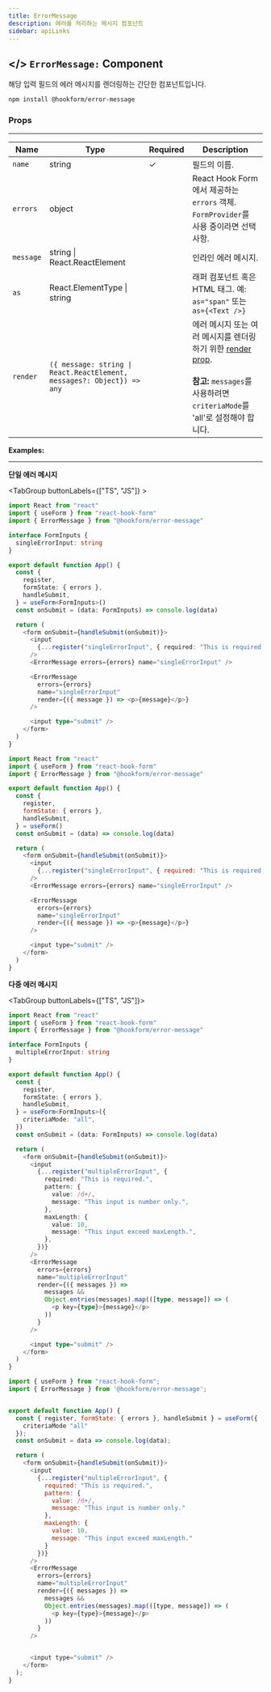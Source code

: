 ```yaml
---
title: ErrorMessage
description: 에러를 처리하는 메시지 컴포넌트
sidebar: apiLinks
---
```


## \</> `ErrorMessage:` <TypeText>Component</TypeText>

해당 입력 필드의 에러 메시지를 렌더링하는 간단한 컴포넌트입니다.

```bash
npm install @hookform/error-message
```

### Props

---

| Name      | Type                                                                                        | Required | Description                                                                                                                                                                                     |
| --------- | ------------------------------------------------------------------------------------------- | -------- | ----------------------------------------------------------------------------------------------------------------------------------------------------------------------------------------------- |
| `name`    | <TypeText>string</TypeText>                                                                 | ✓        | 필드의 이름.                                                                                                                                                                                    |
| `errors`  | <TypeText>object</TypeText>                                                                 |          | React Hook Form에서 제공하는 `errors` 객체. `FormProvider`를 사용 중이라면 선택 사항.                                                                                                           |
| `message` | <TypeText>string \| React.ReactElement</TypeText>                                           |          | 인라인 에러 메시지.                                                                                                                                                                             |
| `as`      | <TypeText>React.ElementType \| string</TypeText>                                            |          | 래퍼 컴포넌트 혹은 HTML 태그. 예: `as="span"` 또는 `as={<Text />}`                                                                                                                              |
| `render`  | <TypeText>`({ message: string \| React.ReactElement, messages?: Object}) => any`</TypeText> |          | 에러 메시지 또는 여러 메시지를 렌더링하기 위한 [render prop](https://reactjs.org/docs/render-props.html). <br/><br/>**참고:** `messages`를 사용하려면 `criteriaMode`를 'all'로 설정해야 합니다. |

**Examples:**

---

**단일 에러 메시지**

<TabGroup buttonLabels={["TS", "JS"]} >

```typescript copy sandbox="https://codesandbox.io/s/react-hook-form-v7-ts-errormessage-d1ues"
import React from "react"
import { useForm } from "react-hook-form"
import { ErrorMessage } from "@hookform/error-message"

interface FormInputs {
  singleErrorInput: string
}

export default function App() {
  const {
    register,
    formState: { errors },
    handleSubmit,
  } = useForm<FormInputs>()
  const onSubmit = (data: FormInputs) => console.log(data)

  return (
    <form onSubmit={handleSubmit(onSubmit)}>
      <input
        {...register("singleErrorInput", { required: "This is required." })}
      />
      <ErrorMessage errors={errors} name="singleErrorInput" />

      <ErrorMessage
        errors={errors}
        name="singleErrorInput"
        render={({ message }) => <p>{message}</p>}
      />

      <input type="submit" />
    </form>
  )
}
```

```javascript copy sandbox="https://codesandbox.io/s/react-hook-form-v7-errormessage-jufsl"
import React from "react"
import { useForm } from "react-hook-form"
import { ErrorMessage } from "@hookform/error-message"

export default function App() {
  const {
    register,
    formState: { errors },
    handleSubmit,
  } = useForm()
  const onSubmit = (data) => console.log(data)

  return (
    <form onSubmit={handleSubmit(onSubmit)}>
      <input
        {...register("singleErrorInput", { required: "This is required." })}
      />
      <ErrorMessage errors={errors} name="singleErrorInput" />

      <ErrorMessage
        errors={errors}
        name="singleErrorInput"
        render={({ message }) => <p>{message}</p>}
      />

      <input type="submit" />
    </form>
  )
}
```

</TabGroup>

**다중 에러 메시지**

<TabGroup buttonLabels={["TS", "JS"]}>

```typescript copy sandbox="https://codesandbox.io/s/react-hook-form-v6-ts-errormessage-multiple-error-messages-forked-sy5f0"
import React from "react"
import { useForm } from "react-hook-form"
import { ErrorMessage } from "@hookform/error-message"

interface FormInputs {
  multipleErrorInput: string
}

export default function App() {
  const {
    register,
    formState: { errors },
    handleSubmit,
  } = useForm<FormInputs>({
    criteriaMode: "all",
  })
  const onSubmit = (data: FormInputs) => console.log(data)

  return (
    <form onSubmit={handleSubmit(onSubmit)}>
      <input
        {...register("multipleErrorInput", {
          required: "This is required.",
          pattern: {
            value: /d+/,
            message: "This input is number only.",
          },
          maxLength: {
            value: 10,
            message: "This input exceed maxLength.",
          },
        })}
      />
      <ErrorMessage
        errors={errors}
        name="multipleErrorInput"
        render={({ messages }) =>
          messages &&
          Object.entries(messages).map(([type, message]) => (
            <p key={type}>{message}</p>
          ))
        }
      />

      <input type="submit" />
    </form>
  )
}
```

```javascript copy sandbox="https://codesandbox.io/s/react-hook-form-v7-errormessage-multiple-error-messages-lnvkt"
import { useForm } from "react-hook-form";
import { ErrorMessage } from '@hookform/error-message';


export default function App() {
  const { register, formState: { errors }, handleSubmit } = useForm({
    criteriaMode "all"
  });
  const onSubmit = data => console.log(data);

  return (
    <form onSubmit={handleSubmit(onSubmit)}>
      <input
        {...register("multipleErrorInput", {
          required: "This is required.",
          pattern: {
            value: /d+/,
            message: "This input is number only."
          },
          maxLength: {
            value: 10,
            message: "This input exceed maxLength."
          }
        })}
      />
      <ErrorMessage
        errors={errors}
        name="multipleErrorInput"
        render={({ messages }) =>
          messages &&
          Object.entries(messages).map(([type, message]) => (
            <p key={type}>{message}</p>
          ))
        }
      />


      <input type="submit" />
    </form>
  );
}

```

</TabGroup>
